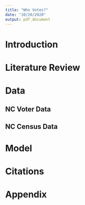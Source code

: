 ```yaml
---
title: "Who Votes?"
date: "10/20/2020"
output: pdf_document
---
```


# Introduction

# Literature Review

# Data

## NC Voter Data

## NC Census Data

# Model


# Citations

# Appendix
